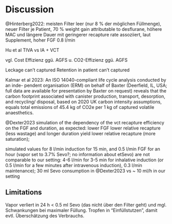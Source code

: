 # Discussion

@Hinterberg2022: meisten Filter leer (nur 8 % der möglichen Füllmenge), neuer Filter je Patient, 70 % weight gain attributable to desflurane, höhere MAC und längere Dauer mit geringerer recapture rate assoziiert, laut Supplement, hoher FGF 0.8 l/min

Hu et al TIVA vs IA + VCT

vgl. Cost Effizienz ggü. AGFS u. CO2-Effizienz ggü. AGFS

Leckage can't captured
Retention in patient can't captured

Kalmar et al 2023: An ISO
14040-compliant life cycle analysis conducted by an inde-
pendent organisation (ERM) on behalf of Baxter (Deerfield, IL,
USA; full data are available for presentation by Baxter on
request) reveals that the carbon footprint associated with
canister production, transport, desorption, and recycling/
disposal, based on 2020 UK carbon intensity assumptions,
equals total emissions of 45.4 kg of CO2e per 1 kg of captured
volatile anaesthetics.

@Dexter2023 simulation of the dependency of the vct recapture efficiency on the
FGF and duration, as expected: lower FGF lower relative recapture (less wastage)
and longer duration yield lower relative recapture (more saturation);

simulated values for 8 l/min induction for 15 min, and 0.5 l/min FGF for an hour (vapor set to 3.7% Sevo?; no information about etSevo) are not comparable to our setting: 4-6 l/min for 3-5 min for inhalative induction (or 0.5 l/min for a few minutes after intravenous induction), 0.3 l/min maintenance); 30 ml Sevo consumption in @Dexter2023 vs ~ 10 ml/h in our setting

## Limitations

Vapor verliert in 24 h < 0.5 ml Sevo (das nicht über den Filter geht) und mgl. Schwankungen bei maximaler Füllung.
Tropfen in "Einfüllstutzen", damit evtl. Überschätzung des Verbrauchs.
